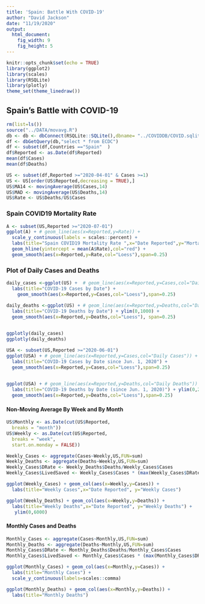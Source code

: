 ---
title: 'Spain: Battle With COVID-19'
author: "David Jackson"
date: "11/19/2020"
output: 
  html_document: 
    fig_width: 9
    fig_height: 5
---

```{r setup, include=FALSE}
knitr::opts_chunk$set(echo = TRUE)
library(ggplot2)
library(scales)
library(RSQLite)
library(plotly)
theme_set(theme_linedraw())
```

## Spain's Battle with COVID-19

```{r}
rm(list=ls())
source("../DATA/movavg.R")
db <- db <- dbConnect(RSQLite::SQLite(),dbname= "../COVIDDB/COVID.sqlite3")
df <- dbGetQuery(db,"select * from ECDC")
df <- subset(df,Countries =="Spain"  )
df$Reported <- as.Date(df$Reported)
mean(df$Cases)
mean(df$Deaths)
```
```{r}
US <- subset(df,Reported >="2020-04-01" & Cases >=1)
US <- US[order(US$Reported,decreasing = TRUE),]
US$MA14 <- movingAverage(US$Cases,14)
US$MAD <- movingAverage(US$Deaths,14)
US$Rate <- US$Deaths/US$Cases
```

### Spain COVID19 Mortality Rate

```{r}
A <- subset(US,Reported >="2020-07-01")
ggplot(A) + # geom_line(aes(x=Reported,y=Rate)) +
  scale_y_continuous(labels = scales::percent) +
  labs(title="Spain COVID19 Mortality Rate ",x="Date Reported",y="Mortality Rate") +
  geom_hline(yintercept = mean(A$Rate),col="red") +
  geom_smooth(aes(x=Reported,y=Rate,col="Loess"),span=0.25)

```

### Plot of Daily Cases and Deaths

```{r}
daily_cases <-ggplot(US) +  # geom_line(aes(x=Reported,y=Cases,col="Daily Cases")) +
  labs(title="COVID-19 Cases by Date") +
    geom_smooth(aes(x=Reported,y=Cases,col="Loess"),span=0.25)

daily_deaths <-ggplot(US) + # geom_line(aes(x=Reported,y=Deaths,col="Daily Deaths")) +
  labs(title="COVID-19 Deaths by Date") + ylim(0,1000) +
  geom_smooth(aes(x=Reported,y=Deaths,col="Loess"), span=0.25) 
  

ggplotly(daily_cases)
ggplotly(daily_deaths)

```


```{r}
USA <- subset(US,Reported >="2020-06-01")
ggplot(USA) + # geom_line(aes(x=Reported,y=Cases,col="Daily Cases")) +
  labs(title="COVID-19 Cases by Date since Jun. 1, 2020") +
  geom_smooth(aes(x=Reported,y=Cases,col="Loess"),span=0.25) 
  
```
```{r}
ggplot(USA) + # geom_line(aes(x=Reported,y=Deaths,col="Daily Deaths")) +
  labs(title="COVID-19 Deaths by Date (since Jun. 1, 2020)") + ylim(0,200) +
  geom_smooth(aes(x=Reported,y=Deaths,col="Loess"),span=0.25)
```

#### Non-Moving Average By Week and By Month

```{r}
US$Monthly <- as.Date(cut(US$Reported,
  breaks = "month"))
US$Weekly <- as.Date(cut(US$Reported,
  breaks = "week",
  start.on.monday = FALSE))

```
```{r}
Weekly_Cases <- aggregate(Cases~Weekly,US,FUN=sum)
Weekly_Deaths <- aggregate(Deaths~Weekly,US,FUN=sum)
Weekly_Cases$DRate <- Weekly_Deaths$Deaths/Weekly_Cases$Cases
Weekly_Cases$LivedSaved <- Weekly_Cases$Cases * (max(Weekly_Cases$DRate) - Weekly_Cases$DRate) 

```
```{r}
ggplot(Weekly_Cases) + geom_col(aes(x=Weekly,y=Cases)) + 
  labs(title="Weekly Cases",x="Date Reported", y="Weekly Cases")

ggplot(Weekly_Deaths) + geom_col(aes(x=Weekly,y=Deaths)) + 
  labs(title="Weekly Deaths",x="Date Reported", y="Weekly Deaths") +
   ylim(0,6000)
``` 


#### Monthly Cases and Deaths

```{r}

Monthly_Cases <- aggregate(Cases~Monthly,US,FUN=sum)
Monthly_Deaths <- aggregate(Deaths~Monthly,US,FUN=sum)
Monthly_Cases$DRate <- Monthly_Deaths$Deaths/Monthly_Cases$Cases
Monthly_Cases$LivedSaved <- Monthly_Cases$Cases * (max(Monthly_Cases$DRate) - Monthly_Cases$DRate) * 100
```
```{r}
ggplot(Monthly_Cases) + geom_col(aes(x=Monthly,y=Cases)) +
  labs(title="Monthly Cases") +
  scale_y_continuous(labels=scales::comma)

ggplot(Monthly_Deaths) + geom_col(aes(x=Monthly,y=Deaths)) +
  labs(title="Monthly Deaths")
```